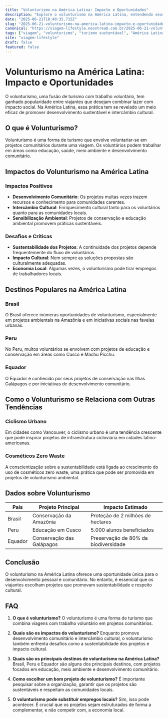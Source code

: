 ```yaml
---
title: "Volunturismo na América Latina: Impacto e Oportunidades"
description: "Explore o volunturismo na América Latina, entendendo seus impactos, desafios e oportunidades, e como ele se relaciona a tendências como o ciclismo urbano e cosméticos zero waste."
date: "2025-06-21T18:40:35.715Z"
slug: "2025-06-21-volunturismo-na-america-latina-impacto-e-oportunidades"
canonical: "https://viagem-lifestyle.neostream.com.br/2025-06-21-volunturismo-na-america-latina-impacto-e-oportunidades"
tags: ["viagem", "volunturismo", "turismo sustentável", "América Latina", "impacto social"]
site: "viagem-lifestyle"
draft: false
featured: false
---
```


# Volunturismo na América Latina: Impacto e Oportunidades

O volunturismo, uma fusão de turismo com trabalho voluntário, tem ganhado popularidade entre viajantes que desejam combinar lazer com impacto social. Na América Latina, essa prática tem se revelado um meio eficaz de promover desenvolvimento sustentável e intercâmbio cultural.

## O que é Volunturismo?

Volunturismo é uma forma de turismo que envolve voluntariar-se em projetos comunitários durante uma viagem. Os voluntários podem trabalhar em áreas como educação, saúde, meio ambiente e desenvolvimento comunitário.

## Impactos do Volunturismo na América Latina

### Impactos Positivos

- **Desenvolvimento Comunitário**: Os projetos muitas vezes trazem recursos e conhecimento para comunidades carentes.
- **Intercâmbio Cultural**: Enriquecimento cultural tanto para os voluntários quanto para as comunidades locais.
- **Sensibilização Ambiental**: Projetos de conservação e educação ambiental promovem práticas sustentáveis.

### Desafios e Críticas

- **Sustentabilidade dos Projetos**: A continuidade dos projetos depende frequentemente do fluxo de voluntários.
- **Impacto Cultural**: Nem sempre as soluções propostas são culturalmente adequadas.
- **Economia Local**: Algumas vezes, o volunturismo pode tirar empregos de trabalhadores locais.

## Destinos Populares na América Latina

### Brasil

O Brasil oferece inúmeras oportunidades de volunturismo, especialmente em projetos ambientais na Amazônia e em iniciativas sociais nas favelas urbanas.

### Peru

No Peru, muitos voluntários se envolvem com projetos de educação e conservação em áreas como Cusco e Machu Picchu.

### Equador

O Equador é conhecido por seus projetos de conservação nas Ilhas Galápagos e por iniciativas de desenvolvimento comunitário.

## Como o Volunturismo se Relaciona com Outras Tendências

### Ciclismo Urbano

Em cidades como Vancouver, o ciclismo urbano é uma tendência crescente que pode inspirar projetos de infraestrutura cicloviária em cidades latino-americanas.

### Cosméticos Zero Waste

A conscientização sobre a sustentabilidade está ligada ao crescimento do uso de cosméticos zero waste, uma prática que pode ser promovida em projetos de volunturismo ambiental.

## Dados sobre Volunturismo

| País        | Projeto Principal       | Impacto Estimado       |
|-------------|-------------------------|------------------------|
| Brasil      | Conservação da Amazônia | Proteção de 2 milhões de hectares |
| Peru        | Educação em Cusco       | 5.000 alunos beneficiados |
| Equador     | Conservação das Galápagos| Preservação de 80% da biodiversidade |

## Conclusão

O volunturismo na América Latina oferece uma oportunidade única para o desenvolvimento pessoal e comunitário. No entanto, é essencial que os viajantes escolham projetos que promovam sustentabilidade e respeito cultural.

## FAQ

1. **O que é volunturismo?**
   O volunturismo é uma forma de turismo que combina viagens com trabalho voluntário em projetos comunitários.

2. **Quais são os impactos do volunturismo?**
   Enquanto promove desenvolvimento comunitário e intercâmbio cultural, o volunturismo também enfrenta desafios como a sustentabilidade dos projetos e impacto cultural.

3. **Quais são os principais destinos de volunturismo na América Latina?**
   Brasil, Peru e Equador são alguns dos principais destinos, com projetos focados em educação, meio ambiente e desenvolvimento comunitário.

4. **Como escolher um bom projeto de volunturismo?**
   É importante pesquisar sobre a organização, garantir que os projetos são sustentáveis e respeitam as comunidades locais.

5. **O volunturismo pode substituir empregos locais?**
   Sim, isso pode acontecer. É crucial que os projetos sejam estruturados de forma a complementar, e não competir com, a economia local.